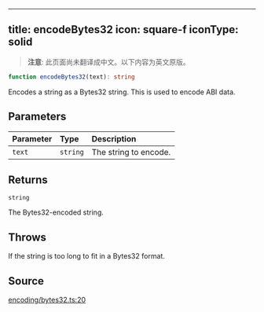 <!-- AUTO-GENERATED-CONTENT:START (ENGLISH-COPY) -->
---
title: encodeBytes32
icon: square-f
iconType: solid
---

> **注意**: 此页面尚未翻译成中文。以下内容为英文原版。

```ts
function encodeBytes32(text): string
```

Encodes a string as a Bytes32 string. This is used to encode ABI data.

## Parameters

| Parameter | Type | Description |
| :------ | :------ | :------ |
| `text` | `string` | The string to encode. |

## Returns

`string`

The Bytes32-encoded string.

## Throws

If the string is too long to fit in a Bytes32 format.

## Source

[encoding/bytes32.ts:20](https://github.com/dominant-strategies/quais.js/blob/c1c12d43f9d34c6baad2b0542bd6d0acd6fefcbf/src/encoding/bytes32.ts#L20)
